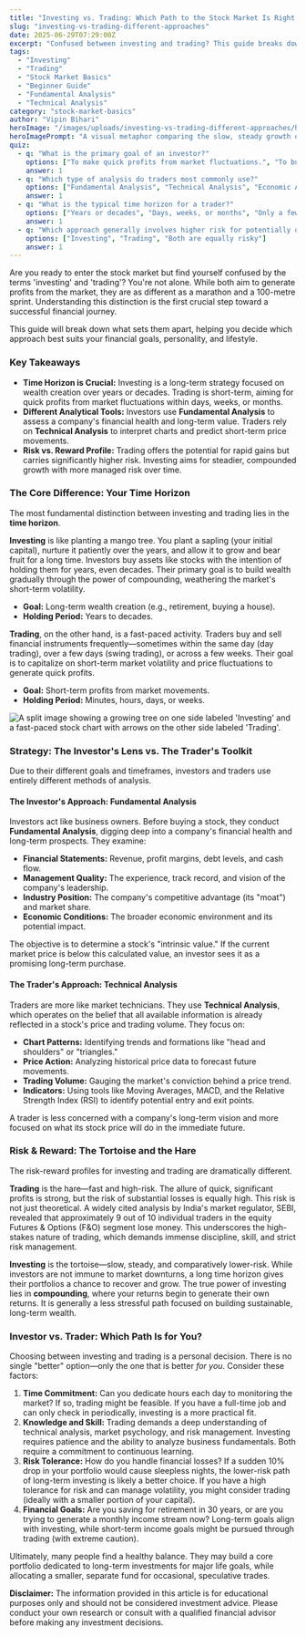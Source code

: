 ```yaml
---
title: "Investing vs. Trading: Which Path to the Stock Market Is Right for You?"
slug: "investing-vs-trading-different-approaches"
date: 2025-06-29T07:29:00Z
excerpt: "Confused between investing and trading? This guide breaks down the key differences in strategy, time horizon, and risk to help you choose the right path for your financial goals in the Indian market."
tags:
  - "Investing"
  - "Trading"
  - "Stock Market Basics"
  - "Beginner Guide"
  - "Fundamental Analysis"
  - "Technical Analysis"
category: "stock-market-basics"
author: "Vipin Bihari"
heroImage: "/images/uploads/investing-vs-trading-different-approaches/hero-image.jpg"
heroImagePrompt: "A visual metaphor comparing the slow, steady growth of a plant, representing investing, against the fast, volatile line of a stock market graph, representing trading."
quiz:
  - q: "What is the primary goal of an investor?"
    options: ["To make quick profits from market fluctuations.", "To build wealth over a long period through compounding.", "To execute as many trades as possible in a day."]
    answer: 1
  - q: "Which type of analysis do traders most commonly use?"
    options: ["Fundamental Analysis", "Technical Analysis", "Economic Analysis"]
    answer: 1
  - q: "What is the typical time horizon for a trader?"
    options: ["Years or decades", "Days, weeks, or months", "Only a few minutes"]
    answer: 1
  - q: "Which approach generally involves higher risk for potentially quicker rewards?"
    options: ["Investing", "Trading", "Both are equally risky"]
    answer: 1
---
```


Are you ready to enter the stock market but find yourself confused by the terms 'investing' and 'trading'? You're not alone. While both aim to generate profits from the market, they are as different as a marathon and a 100-metre sprint. Understanding this distinction is the first crucial step toward a successful financial journey.

This guide will break down what sets them apart, helping you decide which approach best suits your financial goals, personality, and lifestyle.

### Key Takeaways

*   **Time Horizon is Crucial:** Investing is a long-term strategy focused on wealth creation over years or decades. Trading is short-term, aiming for quick profits from market fluctuations within days, weeks, or months.
*   **Different Analytical Tools:** Investors use **Fundamental Analysis** to assess a company's financial health and long-term value. Traders rely on **Technical Analysis** to interpret charts and predict short-term price movements.
*   **Risk vs. Reward Profile:** Trading offers the potential for rapid gains but carries significantly higher risk. Investing aims for steadier, compounded growth with more managed risk over time.

### The Core Difference: Your Time Horizon

The most fundamental distinction between investing and trading lies in the **time horizon**.

**Investing** is like planting a mango tree. You plant a sapling (your initial capital), nurture it patiently over the years, and allow it to grow and bear fruit for a long time. Investors buy assets like stocks with the intention of holding them for years, even decades. Their primary goal is to build wealth gradually through the power of compounding, weathering the market's short-term volatility.

*   **Goal:** Long-term wealth creation (e.g., retirement, buying a house).
*   **Holding Period:** Years to decades.

**Trading**, on the other hand, is a fast-paced activity. Traders buy and sell financial instruments frequently—sometimes within the same day (day trading), over a few days (swing trading), or across a few weeks. Their goal is to capitalize on short-term market volatility and price fluctuations to generate quick profits.

*   **Goal:** Short-term profits from market movements.
*   **Holding Period:** Minutes, hours, days, or weeks.

![A split image showing a growing tree on one side labeled 'Investing' and a fast-paced stock chart with arrows on the other side labeled 'Trading'.](/images/uploads/investing-vs-trading-different-approaches/investing-vs-trading-comparison.png)

### Strategy: The Investor's Lens vs. The Trader's Toolkit

Due to their different goals and timeframes, investors and traders use entirely different methods of analysis.

#### The Investor's Approach: Fundamental Analysis

Investors act like business owners. Before buying a stock, they conduct **Fundamental Analysis**, digging deep into a company's financial health and long-term prospects. They examine:

*   **Financial Statements:** Revenue, profit margins, debt levels, and cash flow.
*   **Management Quality:** The experience, track record, and vision of the company's leadership.
*   **Industry Position:** The company's competitive advantage (its "moat") and market share.
*   **Economic Conditions:** The broader economic environment and its potential impact.

The objective is to determine a stock's "intrinsic value." If the current market price is below this calculated value, an investor sees it as a promising long-term purchase.

#### The Trader's Approach: Technical Analysis

Traders are more like market technicians. They use **Technical Analysis**, which operates on the belief that all available information is already reflected in a stock's price and trading volume. They focus on:

*   **Chart Patterns:** Identifying trends and formations like "head and shoulders" or "triangles."
*   **Price Action:** Analyzing historical price data to forecast future movements.
*   **Trading Volume:** Gauging the market's conviction behind a price trend.
*   **Indicators:** Using tools like Moving Averages, MACD, and the Relative Strength Index (RSI) to identify potential entry and exit points.

A trader is less concerned with a company's long-term vision and more focused on what its stock price will do in the immediate future.

### Risk & Reward: The Tortoise and the Hare

The risk-reward profiles for investing and trading are dramatically different.

**Trading** is the hare—fast and high-risk. The allure of quick, significant profits is strong, but the risk of substantial losses is equally high. This risk is not just theoretical. A widely cited analysis by India's market regulator, SEBI, revealed that approximately 9 out of 10 individual traders in the equity Futures & Options (F&O) segment lose money. This underscores the high-stakes nature of trading, which demands immense discipline, skill, and strict risk management.

**Investing** is the tortoise—slow, steady, and comparatively lower-risk. While investors are not immune to market downturns, a long time horizon gives their portfolios a chance to recover and grow. The true power of investing lies in **compounding**, where your returns begin to generate their own returns. It is generally a less stressful path focused on building sustainable, long-term wealth.

### Investor vs. Trader: Which Path Is for You?

Choosing between investing and trading is a personal decision. There is no single "better" option—only the one that is better *for you*. Consider these factors:

1.  **Time Commitment:** Can you dedicate hours each day to monitoring the market? If so, trading might be feasible. If you have a full-time job and can only check in periodically, investing is a more practical fit.
2.  **Knowledge and Skill:** Trading demands a deep understanding of technical analysis, market psychology, and risk management. Investing requires patience and the ability to analyze business fundamentals. Both require a commitment to continuous learning.
3.  **Risk Tolerance:** How do you handle financial losses? If a sudden 10% drop in your portfolio would cause sleepless nights, the lower-risk path of long-term investing is likely a better choice. If you have a high tolerance for risk and can manage volatility, you might consider trading (ideally with a smaller portion of your capital).
4.  **Financial Goals:** Are you saving for retirement in 30 years, or are you trying to generate a monthly income stream now? Long-term goals align with investing, while short-term income goals might be pursued through trading (with extreme caution).

Ultimately, many people find a healthy balance. They may build a core portfolio dedicated to long-term investments for major life goals, while allocating a smaller, separate fund for occasional, speculative trades.

**Disclaimer:** The information provided in this article is for educational purposes only and should not be considered investment advice. Please conduct your own research or consult with a qualified financial advisor before making any investment decisions.